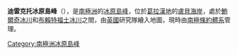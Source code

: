 {{Coord|66|49|S|65|6|W|source:GNIS|display=title}}

'''迪雷克托冰原島峰'''（{{lang-en|Director Nunatak}}），是[[南極洲|南極洲]]的[[冰原島峰|冰原島峰]]，位於[[葛拉漢地|葛拉漢地]]的[[盧貝海岸|盧貝海岸]]，處於[[鮑爾奇冰川|鮑爾奇冰川]]和[[布賴特福士冰川|布賴特福士冰川]]之間，由[[英國|英國]]研究隊繪入地圖，現時由[[南極條約體系|南極條約體系]]管理。

{{DEFAULTSORT:Director Nunatak}}
[[Category:南極洲冰原島峰|Category:南極洲冰原島峰]]


{{LoubetCoast-geo-stub}}